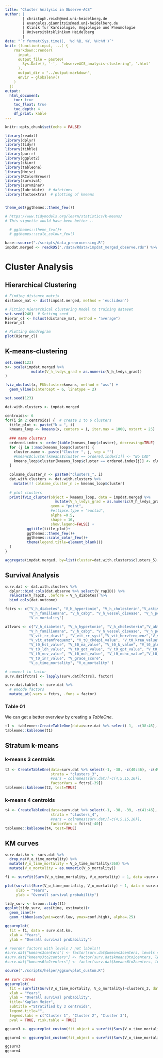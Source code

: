 ```yaml
---
title: "Cluster Analysis in Observe-ACS"
author: | 
        | christoph.reich@med.uni-heidelberg.de 
        | evangelos.giannitsis@med.uni-heidelberg.de
        | Klinik für Kardiologie, Angiologie und Pneumologie
        | Universitätsklinikum Heidelberg
        | 
date: "`r format(Sys.time(), '%d %B, %Y, %H:%M')`"
knit: (function(input, ...) {
    rmarkdown::render(
      input,
      output_file = paste0(  
        Sys.Date(), '-',  "observeACS_analysis-clustering", '.html'
      ),
      output_dir = "../output-markdown",  
      envir = globalenv()
    )
  })
output: 
  html_document:
    toc: true
    toc_float: true
    toc_depth: 4
    df_print: kable
---
```



```r
knitr::opts_chunk$set(echo = FALSE)

library(readxl)
library(dplyr)
library(tidyr)
library(tibble)
library(purrr)
library(ggplot2)
library(skimr)
library(tableone)
library(Hmisc)
library(RColorBrewer)
library(survival)
library(survminer)
library(lubridate)  # datetimes
library(factoextra)  # plotting of kmeans


theme_set(ggthemes::theme_few()) 

# https://www.tidymodels.org/learn/statistics/k-means/
# This vignette would have been better .. 

  # ggthemes::theme_few()+
  # ggthemes::scale_colour_few()
```

```r
base::source("./scripts/data_preprocessing.R")
impdat.merged <- readRDS("./data/Rdata/impdat_merged_observe.rds") %>% as_tibble()
```


# Cluster Analysis

## Hierarchical Clustering

```r
# Finding distance matrix
distance_mat <- dist(impdat.merged, method = 'euclidean')

# Fitting Hierarchical clustering Model to training dataset
set.seed(240)  # Setting seed
Hierar_cl <- hclust(distance_mat, method = "average")
Hierar_cl

# Plotting dendrogram
plot(Hierar_cl)
```

## K-means-clustering

```r
set.seed(123)
x<- scale(impdat.merged %>% 
            mutate(V_h_lvdys_grad = as.numeric(V_h_lvdys_grad))
)

fviz_nbclust(x, FUNcluster=kmeans, method = "wss") +
  geom_vline(xintercept = 6, linetype = 2)
```


```r
set.seed(123)

dat.with.clusters <- impdat.merged

centroids<- 6
for(i in 2:centroids) {  # create 2 to 6 clusters
  title_plot <- paste("k = ", i)
  kmeans_loop <- kmeans(x, centers = i, iter.max = 1000, nstart = 25)
  
  ### name clusters
  ordered.index <- order(table(kmeans_loop$cluster), decreasing=TRUE)
  for (j in 1:max(kmeans_loop$cluster)) {
    cluster.name <- paste("Cluster ", j, sep = "")
    #kmeans$cluster[kmeans$cluster == ordered.index[1]] <- "No CAD"
    kmeans_loop$cluster[kmeans_loop$cluster == ordered.index[j]] <- cluster.name
  }
  
  colname_cluster_n <- paste0("clusters_", i)
  dat.with.clusters <- dat.with.clusters %>% 
    mutate(!! colname_cluster_n := kmeans_loop$cluster)
  
  # plot clusters
  print(fviz_cluster(object = kmeans_loop, data = impdat.merged %>% 
                       mutate(V_h_lvdys_grad = as.numeric(V_h_lvdys_grad)),
                     geom = "point", 
                     #ellipse.type = "euclid",
                     alpha =0.5,
                     shape = 16,
                     show.legend=FALSE) +
          ggtitle(title_plot)+
          ggthemes::theme_few()+
          ggthemes::scale_color_few()+
          theme(legend.title=element_blank())
  )
}

aggregate(impdat.merged, by=list(cluster=dat.with.clusters$clusters_5), mean)
```


## Survival Analysis

```r
surv.dat <- dat.with.clusters %>% 
  dplyr::bind_cols(dat.observe %>% select(V_rapID)) %>% 
  relocate(V_rapID, .before = V_h_diabetes) %>% 
  bind_cols(dat.outcome)

fctrs <- c("V_h_diabetes", "V_h_hypertonie", "V_h_cholesterin","V_aktiver_raucher", 
           "V_h_familienana", "V_h_cabg", "V_h_vessel_disease", "V_h_pci", "V_h_lvdys_grad",
           "V_o_mortality")

allvars <- c("V_h_diabetes", "V_h_hypertonie", "V_h_cholesterin","V_aktiver_raucher", 
           "V_h_familienana", "V_h_cabg", "V_h_vessel_disease", "V_h_pci", "V_h_lvdys_grad",
           "V_vit_rr_diast" , "V_vit_rr_syst","V_vit_herzfrequenz","V_vit_temperatur" ,"V_vit_saettigung",
           "V_vit_atemfrequenz", "V_t0_ckdepi_value", "V_t0_krea_value","V_t0_crp_value","V_t0_leuko_value",
           "V_t0_hst_value", "V_t0_na_value", "V_t0_k_value", "V_t0_gluc_value",  "V_t0_ck_value",
           "V_t0_ldh_value", "V_t0_got_value", "V_t0_gpt_value", "V_t0_hb_value", "V_t0_hkt_value",
           "V_t0_mcv_value", "V_t0_mch_value", "V_t0_mchc_value","V_t0_thrombo_value","V_t0_quick_value",
           "V_t0_inr_value", "V_grace_score",
           "V_o_time_mortality", "V_o_mortality" )

# convert to factor
surv.dat[fctrs] <- lapply(surv.dat[fctrs], factor)

surv.dat.table1 <- surv.dat %>% 
  # encode factors
  mutate_at(.vars = fctrs, .funs = factor)
```


### Table 01

We can get a better overview by creating a *TableOne*. 

```r
t1 <- tableone::CreateTableOne(data=surv.dat %>% select(-1, -c(38:46), -c(49:59)), factorVars = fctrs)
tableone::kableone(t1)
```

## Stratum k-means

### k-means 3 centroids

```r
t2 <- CreateTableOne(data=surv.dat %>% select(-1, -38, -c(40:46), -c(49:59)), 
                     strata = "clusters_3", 
                     #vars = colnames(surv.dat)[-c(4,5,15,16)],
                     factorVars = fctrs[-39])
tableone::kableone(t2, test=TRUE)
```



### k-means 4 centroids

```r
t4 <- CreateTableOne(data=surv.dat %>% select(-1, -38, -39, -c(41:46), -c(49:59)), 
                     strata = "clusters_4", 
                     #vars = colnames(surv.dat)[-c(4,5,15,16)],
                     factorVars = fctrs[-40])
tableone::kableone(t4, test=TRUE)
```



## KM curves

```r
surv.dat.km <- surv.dat %>% 
  drop_na(V_o_time_mortality) %>% 
  mutate(V_o_time_mortality = V_o_time_mortality/360) %>% 
  mutate(V_o_mortality = as.numeric(V_o_mortality))

f1 <- survfit(Surv(V_o_time_mortality, V_o_mortality) ~ 1, data =surv.dat.km)

plot(survfit(Surv(V_o_time_mortality, V_o_mortality) ~ 1, data = surv.dat.km), 
     xlab = "Years", 
     ylab = "Overall survival probability")

tidy_surv <- broom::tidy(f1)
ggplot(tidy_surv, aes(time, estimate))+
  geom_line()+
  geom_ribbon(aes(ymin=conf.low, ymax=conf.high), alpha=.25)

ggsurvplot(
  fit = f1, data = surv.dat.km,
  xlab = "Years", 
  ylab = "Overall survival probability")
```


```r
# reorder factors with levels / not labels!!
#surv.dat["kmeans3centers"] <- factor(surv.dat$kmeans3centers, levels = c("No CAD", "Cluster 2", "Cluster 3")) #, labels=c("No CAD", "Cluster 2", "Cluster 3"))
#surv.dat["kmeans3to2centers"] <- factor(surv.dat$kmeans3to2centers, levels = c("No CAD", "Cluster 2"))
#surv.dat["kmeans6to2centers"] <- factor(surv.dat$kmeans6to2centers, levels = c("No CAD", "Cluster 2"))

source("./scripts/helper/ggsurvplot_custom.R")

## surv curves
ggsurvplot(
  fit = survfit(Surv(V_o_time_mortality, V_o_mortality)~clusters_3, data = surv.dat.km),
  xlab = "Years", 
  ylab = "Overall survival probability",
  title="Kaplan Meier",
  subtitle ="Stratified by 3 centroids",
  legend.title="",
  legend.labs = c("Cluster 1", "Cluster 2", "Cluster 3"),
  pval = TRUE, risk.table = TRUE)

ggsurv3 <- ggsurvplot_custom(fit_object = survfit(Surv(V_o_time_mortality, V_o_mortality)~clusters_3, data = surv.dat.km), mytitle = "Cluster Analysis - 3 unsupervised clusters", legend.title = "Clusters", myXbreaks = c(1,2), legend.labs = c("Cluster 1", "Cluster 2", "Cluster 3" ), plot_inlay = TRUE,  save=FALSE)

ggsurv4 <- ggsurvplot_custom(fit_object = survfit(Surv(V_o_time_mortality, V_o_mortality)~clusters_4, data = surv.dat.km), mytitle = "Cluster Analysis - 4 unsupervised clusters", legend.title = "Clusters", myXbreaks = c(1,2), legend.labs = c("Cluster 1", "Cluster 2", "Cluster 3", "Cluster 4" ), plot_inlay = TRUE,  save=FALSE)

ggsurv3
ggsurv4
```






